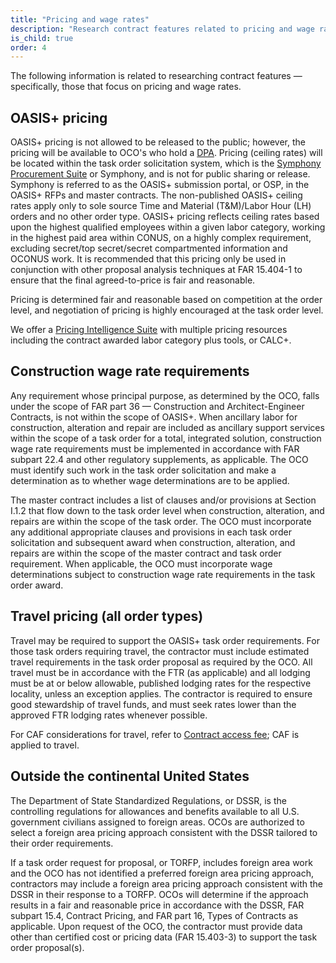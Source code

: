```yaml
---
title: "Pricing and wage rates"
description: "Research contract features related to pricing and wage rates; construction wage rates, travel, and outside the continental United States considerations."
is_child: true
order: 4
---
```


The following information is related to researching contract features — specifically, those that focus on pricing and wage rates.

## OASIS+ pricing
OASIS+ pricing is not allowed to be released to the public; however, the pricing will be available to OCO's who hold a [DPA](/buyers-guide/obtain-dpa/). Pricing (ceiling rates) will be located within the task order solicitation system, which is the [Symphony Procurement Suite](https://oasis.app.cloud.gov/) or Symphony, and is not for public sharing or release. Symphony is referred to as the OASIS+ submission portal, or OSP, in the OASIS+ RFPs and master contracts. The non-published OASIS+ ceiling rates apply only to sole source Time and Material (T&M)/Labor Hour (LH) orders and no other order type. OASIS+ pricing reflects ceiling rates based upon the highest qualified employees within a given labor category, working in the highest paid area within CONUS, on a highly complex requirement, excluding secret/top secret/secret compartmented information and OCONUS work. It is recommended that this pricing only be used in conjunction with other proposal analysis techniques at FAR 15.404-1 to ensure that the final agreed-to-price is fair and reasonable.

Pricing is determined fair and reasonable based on competition at the order level, and negotiation of pricing is highly encouraged at the task order level. 

We offer a [Pricing Intelligence Suite](https://buy.gsa.gov/pricing/) with multiple pricing resources including the contract awarded labor category plus tools, or CALC+.

## Construction wage rate requirements

Any requirement whose principal purpose, as determined by the OCO, falls under the scope of FAR part 36 — Construction and Architect-Engineer Contracts, is not within the scope of OASIS+. When ancillary labor for construction, alteration and repair are included as ancillary support services within the scope of a task order for a total, integrated solution, construction wage rate requirements must be implemented in accordance with FAR subpart 22.4 and other regulatory supplements, as applicable. The OCO must identify such work in the task order solicitation and make a determination as to whether wage determinations are to be applied.

The master contract includes a list of clauses and/or provisions at Section I.1.2 that flow down to the task order level when construction, alteration, and repairs are within the scope of the task order. The OCO must incorporate any additional appropriate clauses and provisions in each task order solicitation and subsequent award when construction, alteration, and repairs are within the scope of the master contract and task order requirement. When applicable, the OCO must incorporate wage determinations subject to construction wage rate requirements in the task order award.

## Travel pricing (all order types)

Travel may be required to support the OASIS+ task order requirements. For those task orders requiring travel, the contractor must include estimated travel requirements in the task order proposal as required by the OCO. All travel must be in accordance with the FTR (as applicable) and all lodging must be at or below allowable, published lodging rates for the respective locality, unless an exception applies. The contractor is required to ensure good stewardship of travel funds, and must seek rates lower than the approved FTR lodging rates whenever possible. 

For CAF considerations for travel, refer to [Contract access fee](/buyers-guide/research-contract-features/task-orders/#contract-access-fee); CAF is applied to travel. 

## Outside the continental United States

The Department of State Standardized Regulations, or DSSR, is the controlling regulations for allowances and benefits available to all U.S. government civilians assigned to foreign areas. OCOs are authorized to select a foreign area pricing approach consistent with the DSSR tailored to their order requirements.

If a task order request for proposal, or TORFP, includes foreign area work and the OCO has not identified a preferred foreign area pricing approach, contractors may include a foreign area pricing approach consistent with the DSSR in their response to a TORFP. OCOs will determine if the approach results in a fair and reasonable price in accordance with the DSSR, FAR subpart 15.4, Contract Pricing, and FAR part 16, Types of Contracts as applicable. Upon request of the OCO, the contractor must provide data other than certified cost or pricing data (FAR 15.403-3) to support the task order proposal(s).

